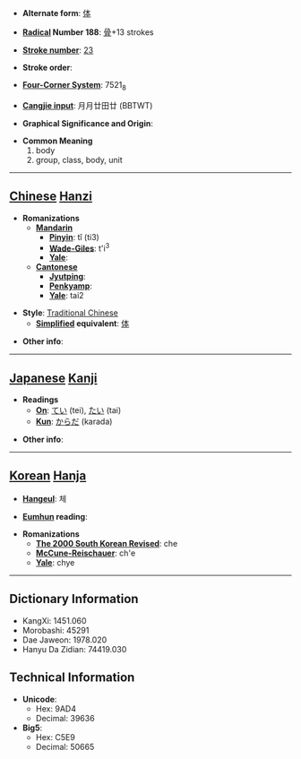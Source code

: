 * '''Alternate form''': [[体]]

* '''[[Wiktionary:Chinese radical index| Radical]] Number 188''': [[Wiktionary:Chinese radical index 骨|骨]]+13 strokes

* '''[[Wiktionary:Chinese total strokes index|Stroke number]]''': [[Wiktionary:Chinese total strokes index 23|23]]

* '''Stroke order''': 

* '''[[Wiktionary:Chinese four corner index|Four-Corner System]]''': 7521<sub>8</sub>

* '''[[Wiktionary:Chinese Cangjie index|Cangjie input]]''': 月月廿田廿 (BBTWT)

* '''Graphical Significance and Origin''': 

* '''Common Meaning'''
*#body
*# group, class, body, unit


----

== [[Chinese]] [[Hanzi]] ==

* '''Romanizations'''
** '''[[Mandarin]]'''
*** '''[[Pinyin]]''': tǐ (ti3)
*** '''[[Wade-Giles]]''': t'i<sup>3</sup>
*** '''[[Yale]]''': 
** '''[[Cantonese]]'''
*** '''[[Jyutping]]''':
*** '''[[Penkyamp]]''': 
*** '''[[Yale]]''': tai2

* '''Style''': [[Traditional Chinese]] 
** '''[[Simplified Chinese|Simplified]] equivalent''': [[体]]

* '''Other info''': 

----

== [[Japanese]] [[Kanji]] ==

* '''Readings'''
** '''[[On]]''': [[てい]] (tei), [[たい]] (tai)
** '''[[Kun]]''': [[からだ]] (karada)

* '''Other info''':  

----

== [[Korean]] [[Hanja]] ==

* '''[[Hangeul]]''': 체

* '''[[Eumhun]] reading''': 

* '''Romanizations'''
** '''[[The 2000 South Korean Revised Romanization|The 2000 South Korean Revised]]''': che
** '''[[McCune-Reischauer]]''': ch'e
** '''[[Yale]]''': chye

----

== Dictionary Information ==

* KangXi: 1451.060
* Morobashi: 45291
* Dae Jaweon: 1978.020
* Hanyu Da Zidian: 74419.030

== Technical Information ==

* '''Unicode''':
** Hex: 9AD4
** Decimal: 39636
* '''Big5''':
** Hex: C5E9
** Decimal: 50665